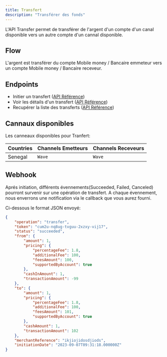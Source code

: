 ```yaml
---
title: Transfert
description: "Transférer des fonds"
---
```


L'API Transfer permet de transférer de l'argent d'un compte d'un canal disponible vers un autre compte d'un cannal disponible.

## Flow

L'argent est transférer du compte Mobile money / Bancaire emmeteur vers un compte Mobile money / Bancaire receveur.

## Endpoints

- Initier un transfert ([API Référence](/api-reference/post-transfer))
- Voir les détails d'un transfert ([API Référence](/api-reference/get-transfer))
- Recupérer la liste des transferts ([API Référence](/api-reference/get-transfers))

## Cannaux disponibles

Les canneaux disponibles pour Tranfert:

| Countries | Channels Emetteurs                  | Channels Receveurs                  | 
| --------- | ----------------------------------- | ----------------------------------- |
| Senegal   |  `Wave`                             |  `Wave`                             |

## Webhook

Aprés initiation, différents évennements(Succeeded, Failed, Canceled) pourront survenir sur une opération de transfert. 
A chaque évennement, nous enverrons une notification via le callback que vous aurez fourni.

Ci-dessous le format JSON envoyé:

```json
{
    "operation": "transfer",
    "token": "cum2u-nq8ug-tvguu-2xzxy-vij17",
    "status": "succeeded",
    "from": {
        "amount": 1,
        "pricing": {
            "percentageFee": 1.8,
            "additionalFee": 100,
            "feesAmount": 100,
            "supportedByAccount": true
        },
        "cashInAmount": 1,
        "transactionAmount": -99
    },
    "to": {
        "amount": 1,
        "pricing": {
            "percentageFee": 1.8,
            "additionalFee": 100,
            "feesAmount": 101,
            "supportedByAccount": true
        },
        "cashAmount": 1,
        "transactionAmount": 102
    },
    "merchantReference": "ikjiojidosdjiods",
    "initiationDate": "2023-09-07T09:31:18.000000Z"
}
```

